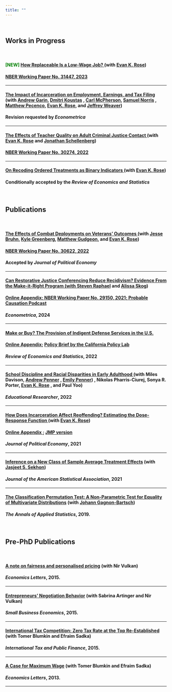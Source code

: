 ```yaml
---
title: ""
---
```


&nbsp;

<!-- # {.tabset .tabset-fade .tabset-pills}  -->

<!-- ## Recent -->

## **Works in Progress**
&nbsp;

#### <span style="color: green;">**[NEW]**</span> <a href="https://ekrose.github.io/files/lowwage_rs.pdf" target="_blank"> **How Replaceable Is a Low-Wage Job?** </a> (with <a href="https://ekrose.github.io/" target="_blank">Evan K. Rose</a>) 
#### <a href="https://www.nber.org/papers/w31447"> NBER Working Paper No. 31447, 2023 </a>
<!--  <a href="files/lowwage_rs.pdf" target="_blank"> **How Replaceable Is a Low-Wage Job?** </a> (with <a href="https://ekrose.github.io/" target="_blank">Evan K. Rose</a>) -->




---


<!--  <span style="color: green;">**[NEW]**</span> -->
#### <a href="https://bfi.uchicago.edu/wp-content/uploads/2023/08/BFI_WP_2023-108.pdf" target="_blank"> **The Impact of Incarceration on Employment, Earnings, and Tax Filing** </a> (with <a href="https://sites.google.com/view/andygarin/home" target="_blank">Andrew Garin</a>, <a href="http://www.dmitrikoustas.com/" target="_blank">Dmitri Koustas</a> , <a href="https://carlmcpherson.github.io/" target="_blank">Carl McPherson</a>, <a href="https://www.samuel-norris.com/" target="_blank">Samuel Norris</a> , <a href="https://www.matthewpecenco.com/" target="_blank">Matthew Pecenco</a>, <a href="https://ekrose.github.io/" target="_blank">Evan K. Rose</a>, and <a href="https://www.jeff-weaver.com/" target="_blank">Jeffrey Weaver</a>)
#### Revision requested by *Econometrica*  


---

<!-- <span style="color: green;">**[REVISED]**</span> -->
####    <a href="https://ekrose.github.io/files/rss_teachers_cjc.pdf" target="_blank"> **The Effects of Teacher Quality on Adult Criminal Justice Contact** </a>  (with  <a href="https://ekrose.github.io/" target="_blank">Evan K. Rose</a> and <a href="https://sites.google.com/view/jonathanschellenberg/" target="_blank">Jonathan Schellenberg</a>) 
#### <a href="https://www.nber.org/papers/w30274"> NBER Working Paper No. 30274, 2022 </a>


---




#### <a href="http://arxiv.org/abs/2111.12258" target="_blank"> **On Recoding Ordered Treatments as Binary Indicators** </a>  (with  <a href="https://ekrose.github.io/" target="_blank">Evan K. Rose</a>)
#### Conditionally accepted by the *Review of Economics and Statistics*  


&nbsp;

## **Publications**
&nbsp;

#### <a href="files/deployments.pdf" target="_blank"> **The Effects of Combat Deployments on Veterans’ Outcomes** </a>  (with <a href="https://www.jessebruhn.com/" target="_blank">Jesse Bruhn</a>, <a href="https://sites.google.com/view/kyle-greenberg/home?authuser=0" target="_blank">Kyle Greenberg</a>, <a href="https://sites.google.com/site/matthewgudgeon/" target="_blank">Matthew Gudgeon</a>, and  <a href="https://ekrose.github.io/" target="_blank">Evan K. Rose</a>)
#### <a href="https://www.nber.org/papers/w30622?utm_campaign=ntwh&utm_medium=email&utm_source=ntwg30"> NBER Working Paper No. 30622, 2022 </a>
#### Accepted by *Journal of Political Economy*  

---


#### <a href="files/MIR.pdf" target="_blank"> **Can Restorative Justice Conferencing Reduce Recidivism? Evidence From the Make-it-Right Program** (with  <a href="https://gspp.berkeley.edu/faculty-and-impact/faculty/steven-raphael" target="_blank">Steven Raphael</a> and <a href="https://www.capolicylab.org/staff/alissa-skog/" target="_blank">Alissa Skog</a>) 
#### <a href="files/MIR_online_appendix.pdf" target="_blank"> Online Appendix;  </a> <a href="https://www.nber.org/papers/w29150?utm_campaign=ntwh&utm_medium=email&utm_source=ntwg30" target="_blank"> NBER Working Paper No. 29150, 2021; </a> <a href="https://www.probablecausation.com/podcasts/episode-62-yotam-shem-tov" target="_blank"> Probable Causation Podcast </a>
#### *Econometrica*, 2024  


---


#### <a href="files/Shemtov_indigent_RESTAT.pdf" target="_blank">**Make or Buy? The Provision of Indigent Defense Services in the U.S.** </a> 
#### <a href="files/rest_a_00976-supp.pdf" target="_blank">Online Appendix</a>;    <a href="https://www.capolicylab.org/comparing-criminal-defense-brief/"target="_blank">Policy Brief by the California Policy Lab</a> 
#### *Review of Economics and Statistics*, 2022  

--- 

#### <a href="https://www.census.gov/library/working-papers/2021/adrm/CES-WP-21-14.html" target="_blank"> **School Discipline and Racial Disparities in Early Adulthood** </a> (with Miles Davison, <a href="http://www.socsci.uci.edu/~penner/" target="_blank">Andrew Penner</a> , <a href="https://emilykpenner.com/" target="_blank">Emily Penner</a>) , Nikolas Pharris-Ciurej, Sonya R. Porter, <a href="https://ekrose.github.io/" target="_blank">Evan K. Rose</a> , and Paul Yoo) 
#### *Educational Researcher*, 2022   

---

#### <a href="files/Rose_Shemtov_2021_Manuscript.pdf" target="_blank"> **How Does Incarceration Affect Reoffending? Estimating the Dose-Response Function**  </a>  (with <a href="https://ekrose.github.io/" target="_blank">Evan K. Rose</a>) 
#### <a href="files/Rose_Shemtov_2021_OnlineAppendix.pdf" target="_blank"> Online Appendix  </a>;   <a href="files/YotamShemTov_JMP.pdf" target="_blank"> JMP version  </a>  
#### *Journal of Political Economy*, 2021   



---


#### <a href="files/Sekhon_ShemTov_2020_JASA.pdf" target="_blank">**Inference on a New Class of Sample Average Treatment Effects**</a> (with <a href="http://sekhon.berkeley.edu/" target="_blank">Jasjeet S. Sekhon</a>) 
#### *Journal of the American Statistical Association*, 2021

---

####  <a href="files/GagnonBartsch_and_ShemTov_2019_AOAS.pdf" target="_blank"> **The Classification Permutation Test: A Non-Parametric Test for Equality of Multivariate Distributions**</a> (with <a href="http://dept.stat.lsa.umich.edu/~johanngb/" target="_blank">Johann Gagnon-Bartsch</a>) 
#### *The Annals of Applied Statistics*, 2019.



&nbsp;

## **Pre-PhD Publications**
&nbsp;


#### <a href="http://www.sciencedirect.com/science/article/pii/S0165176515003705" target="_blank">**A note on fairness and personalised pricing**</a> (with Nir Vulkan) 
#### *Economics Letters*, 2015.

---

#### <a href="https://link.springer.com/article/10.1007/s11187-014-9619-8" target="_blank">**Entrepreneurs' Negotiation Behavior**</a> (with Sabrina Artinger and Nir Vulkan) 
#### *Small Business Economics*, 2015.

---

#### <a href="https://link.springer.com/article/10.1007/s10797-014-9335-y" target="_blank">**International Tax Competition: Zero Tax Rate at the Top Re-Established**</a> (with Tomer Blumkin and Efraim Sadka) 
#### *International Tax and Public Finance*, 2015.     

---

#### <a href="http://www.sciencedirect.com/science/article/pii/S0165176513002413" target="_blank">**A Case for Maximum Wage**</a> (with Tomer Blumkin and Efraim Sadka) 
#### *Economics Letters*, 2013.

---

 <!-- <a href="trilnick2014whatdrives.pdf" target="_blank">draft-<i class="fa fa-file-pdf-o" aria-hidden="true"></i></a> -->





